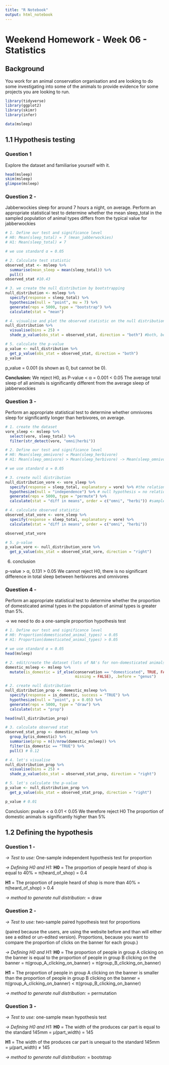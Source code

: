 ```yaml
---
title: "R Notebook"
output: html_notebook
---
```


# Weekend Homework - Week 06 - Statistics

## Background
You work for an animal conservation organisation and are looking to do some 
investigating into some of the animals to provide evidence for some projects you 
are looking to run.

```r
library(tidyverse)
library(ggplot2)
library(skimr)
library(infer)

data(msleep)
```

## 1.1 Hypothesis testing
### Question 1
Explore the dataset and familiarise yourself with it.

```r
head(msleep)
skim(msleep)
glimpse(msleep)
```

### Question 2 - 
Jabberwockies sleep for around 7 hours a night, on average. Perform an appropriate 
statistical test to determine whether the mean sleep_total in the sampled population 
of animal types differs from the typical value for jabberwockies

```r
# 1. Define our test and significance level
# H0: Mean(sleep_total) = 7 (mean_jabberwockies)
# H1: Mean(sleep_total) ≠ 7

# we use standard α = 0.05

# 2. Calculate test statistic
observed_stat <- msleep %>% 
  summarise(mean_sleep = mean(sleep_total)) %>% 
  pull()
observed_stat #10.43

# 3. we create the null distribution by bootstrapping
null_distribution <- msleep %>% 
  specify(response = sleep_total) %>% 
  hypothesize(null = "point", mu = 7) %>% 
  generate(reps = 5000, type = "bootstrap") %>% 
  calculate(stat = "mean")

# 4. visualise and plot the observed statistic on the null distribution
null_distribution %>% 
  visualise(bins = 25) +
  shade_p_value(obs_stat = observed_stat, direction = "both") #both, because we just want to test for significant difference
```

```r
# 5. calculate the p-value
p_value <- null_distribution %>% 
  get_p_value(obs_stat = observed_stat, direction = "both")
p_value
```
p_value = 0.001 (is shown as 0, but cannot be 0).

__Conclusion:__
We reject H0, as P-value < α = 0.001 < 0.05
The average total sleep of all animals is significantly different from the average 
sleep of jabberwockies

### Question 3 - 
Perform an appropriate statistical test to determine whether omnivores sleep for 
significantly longer than herbivores, on average.

```r
# 1. create the dataset
vore_sleep <- msleep %>% 
  select(vore, sleep_total) %>% 
  filter(str_detect(vore, "omni|herbi"))

# 2. Define our test and significance level
# H0: Mean(sleep_omnivore) = Mean(sleep_herbivore)
# H1: Mean(sleep_omnivore) > Mean(sleep_herbivore) -> Mean(sleep_omnivore) - Mean(sleep_herbivore) > 0

# we use standard α = 0.05

# 3. create null distribution
null_distribution_vore <- vore_sleep %>% 
  specify(response = sleep_total, explanatory = vore) %>% #the relationship between length and species we test
  hypothesize(null = "independence") %>% # null hypothesis = no relationship
  generate(reps = 5000, type = "permute") %>% 
  calculate(stat = "diff in means", order = c("omni", "herbi")) #sample stat is mean(omni)-mean(herbi)

# 4. calculate observed statistic
observed_stat_vore <- vore_sleep %>% 
  specify(response = sleep_total, explanatory = vore) %>% 
  calculate(stat = "diff in means", order = c("omni", "herbi"))

observed_stat_vore

# 5. p-value
p_value_vore <- null_distribution_vore %>% 
  get_p_value(obs_stat = observed_stat_vore, direction = "right")

```
6. conclusion

p-value > α, 0.131 > 0.05
We cannot reject H0, there is no significant difference in total sleep between 
herbivores and omnivores

### Question 4 - 
Perform an appropriate statistical test to determine whether the proportion of 
domesticated animal types in the population of animal types is greater than 5%. 

-> we need to do a one-sample proportion hypothesis test

```r
# 1. Define our test and significance level
# H0: Proportion(domesticated_animal_types) = 0.05
# H1: Proportion(domesticated_animal_types) > 0.05

# we use standard α = 0.05
head(msleep)

# 2. edit/create the dataset (lots of NA's for non-domesticated animals)
domestic_msleep <- msleep %>% 
  mutate(is_domestic = if_else(conservation == "domesticated", TRUE, FALSE, 
                               missing = FALSE), .before = "genus")

# 2. create null distribution
null_distribution_prop <- domestic_msleep %>% 
  specify(response = is_domestic, success = "TRUE") %>% 
  hypothesize(null = "point", p = 0.05) %>% 
  generate(reps = 5000, type = "draw") %>% 
  calculate(stat = "prop")

head(null_distribution_prop)

# 3. calculate observed stat
observed_stat_prop <- domestic_msleep %>% 
  group_by(is_domestic) %>% 
  summarise(prop = n()/nrow(domestic_msleep)) %>% 
  filter(is_domestic == "TRUE") %>% 
  pull() # 0.12

# 4. let's visualise
null_distribution_prop %>% 
  visualise(bins = 25) +
  shade_p_value(obs_stat = observed_stat_prop, direction = "right")

# 5. let's calculate the p-value
p_value <- null_distribution_prop %>% 
  get_p_value(obs_stat = observed_stat_prop, direction = "right")

p_value # 0.01
```
Conclusion:
pvalue < α
0.01 < 0.05
We therefore reject H0 
The proportion of domestic animals is significantly higher than 5%

## 1.2 Defining the hypothesis

### Question 1 - 
*-> Test to use:*
One-sample independent hypothesis test for proportion

*-> Defining H0 and H1:*
__H0__ = The proportion of people heard of shop is equal to 40%
  = π(heard_of_shop) = 0.4
  
__H1__ = The proportion of people heard of shop is more than 40%
  = π(heard_of_shop) > 0.4
  
*-> method to generate null distribution:*
  = draw

### Question 2 - 
*-> Test to use:*
two-sample paired hypothesis test for proportions

  (paired because the users, are using the website before and than will either see 
  a edited or un-edited version). Proportions, because you want to compare the 
  proportion of clicks on the banner for each group.)

*-> Defining H0 and H1:*
__H0__ = The proportion of people in group A clicking on the banner is 
          equal to the proportion of people in group B clicking on the banner
  = π(group_A_clicking_on_banner) = π(group_B_clicking_on_banner)
  
__H1__ = The proportion of people in group A clicking on the banner is 
          smaller than the proportion of people in group B clicking on the banner
  = π(group_A_clicking_on_banner) < π(group_B_clicking_on_banner)
  
*-> method to generate null distribution:*
  = permutation
  
### Question 3 - 
*-> Test to use:*
one-sample mean hypothesis test

*-> Defining H0 and H1:*
__H0__ = The width of the produces car part is equal to the standard 145mm
  = µ(part_width) = 145
  
__H1__ = The width of the produces car part is unequal to the standard 145mm
  = µ(part_width) ≠ 145
  
*-> method to generate null distribution:*
  = bootstrap
